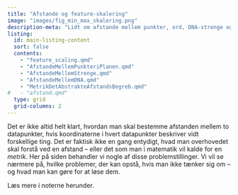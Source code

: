 ```yaml
---
title: "Afstande og feature-skalering"
image: "images/fig_min_max_skalering.png"
description-meta: "Lidt om afstande mellem punkter, ord, DNA-strenge og feature-skalering."
listing:
  id: main-listing-content
  sort: false
  contents:
    - "feature_scaling.qmd"
    - "AfstandeMellemPunkteriPlanen.qmd"
    - "AfstandeMellemStrenge.qmd"
    - "AfstandeMellemDNA.qmd"
    - "MetrikDetAbstrakteAfstandsBegreb.qmd"
#   - "afstand.qmd"
  type: grid
  grid-columns: 2
---
```


Det er ikke altid helt klart, hvordan man skal bestemme afstanden mellem to datapunkter, hvis koordinaterne i hvert datapunkter beskriver vidt forskellige ting. Det er faktisk ikke en gang entydigt, hvad man overhovedet skal forstå ved en afstand -- eller det som man i matematik vil kalde for en *metrik*. Her på siden behandler vi nogle af disse problemstillinger. Vi vil se nærmere på, hvilke problemer, der kan opstå, hvis man ikke tænker sig om -- og hvad man kan gøre for at løse dem.

Læs mere i noterne herunder.

::: {#main-listing-content}
:::


